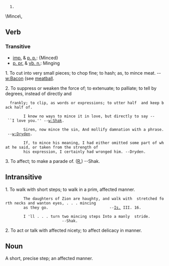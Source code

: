    1.

\Mince\,

== Verb==
=== Transitive ===
*[[imp.]] & [[p. p.]]: {Minced}
*[[p. pr.]] & [[vb. n.]]: Minging

1. To cut into very small pieces; to chop fine; to hash; as, to mince meat. --[[w:Bacon]] (see [[w:meatball|meatball]].

2. To suppress or weaken the force of; to extenuate; to  palliate; to tell by degrees, instead of directly and
   frankly; to clip, as words or expressions; to utter half  and keep back half of.

         I know no ways to mince it in love, but directly to say -- ``I love you.'' --[[w:Shak]].

         Siren, now mince the sin, And mollify damnation with a phrase. --[[w:Dryden]].

         If, to mince his meaning, I had either omitted some part of what he said, or taken from the strength of
         his expression, I certainly had wronged him. --Dryden.

3. To affect; to make a parade of. ([[R.]]) --Shak.

== Intransitive ==
1. To walk with short steps; to walk in a prim, affected manner.

         The daughters of Zion are haughty, and walk with  stretched forth necks and wanton eyes, . . . mincing
         as they go.                           --[[Is.]] III. 16.

         I 'll . . . turn two mincing steps Into a manly  stride.                               --Shak.

2. To act or talk with affected nicety; to affect delicacy in  manner.


== Noun ==

A short, precise step; an affected manner.
